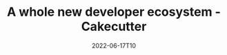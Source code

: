 ---
title: A whole new developer ecosystem - Cakecutter
description: A couple months ago, I wrote a blog Introducing Cakecutter, which was, essentially, a modular version for create-python-project. Both of these projects were very easy, because they were just simple projects for me to practice the Rust programming language. I made them and forgot about it. But little did I know, small projects go a long way.
date: 2022-06-17T10
categories: ['golang']
ogImage: ./og-image.webp
external : 'https://dev.to/dhravya/a-whole-new-developer-ecosystem-cakecutter-5a3c'
---